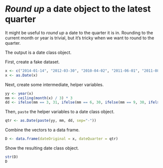 # *Round up* a date object to the latest quarter

It might be useful to *round up* a date to the quarter it is in.
Rounding to the current month or year is trivial, but it's tricky when we want
to round to the quarter.

The output is a date class object.

First, create a fake dataset.

```r
x <- c("2014-01-14", "2012-03-30", "2010-04-02", "2011-06-01", "2011-08-23", "2011-09-01", "2012-12-30", "2011-12-31")
x <- as.Date(x)
```

Next, create some intermediate, helper variables.

```r
yy <- year(x)
mm <- ceiling(month(x) / 3) * 3
dd <- ifelse(mm == 3, 31, ifelse(mm == 6, 30, ifelse(mm == 9, 30, ifelse(mm == 12, 31, NA))))
```

Then, `paste` the helper variables to a date class object.

```r
qtr <- as.Date(paste(yy, mm, dd, sep="-"))
```

Combine the vectors to a data frame.

```r
D <- data.frame(dateOriginal = x, dateQuarter = qtr)
```

Show the resulting date class object.

```r
str(D)
D
```
